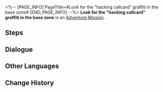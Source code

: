 <%-- [PAGE_INFO]
PageTitle=#Look for the "hacking callcard" graffiti in the base zone#
[END_PAGE_INFO] --%>
{{Stub|Dialogue, characters, and location(s)}}
{{Mission Infobox
|id            = 8000151
|title         = 
|image         = Mission Look for the "hacking callcard" graffiti in the base zone.png
|type          = Adventure
|event_name    = 
|chapter       = 
|requirements  = [[Companion Mission]] ''[[Punklorde Mentality]]'' completed
|summary       = <!--official mission summary from Fate's Atlas-->
|characters    = <!--characters that appear in this mission-->
|startLocation = <!--location as it intially appears on the mission screen-->
|world         = <!--i.e. Penacony-->
|area          = <!--i.e. A Child's Dream-->
|prev          = 
|next          = 
|exp           = 
|credits       = 
|stellarJade   = 
|other         = 
}}
'''Look for the "hacking callcard" graffiti in the base zone''' is an [[Adventure Mission]]<!--in [world]-->.

==Steps==


<!--
==Gameplay Notes==

--><!--
==Trial Character==

-->
==Dialogue==
{{Stub Dialogue}}
{{Dialogue Start}}
:{{tx}}
{{Dialogue End}}

==Other Languages==
{{Other Languages
|en   = Look for the "hacking callcard" graffiti in the base zone
|zhs  = 寻找基座舱段的「骇入声明」涂鸦
|zht  = 尋找基座艙段的「駭入聲明」塗鴉
|ja   = ベース部分にある「ハッキング声明」のラクガキを見つける
|ko   = 베이스 캐빈의 「해킹 성명」 그래피티 찾기
|es   = Busca el grafiti de la marca de hackeo en la zona de la base
|fr   = Trouver le graffiti « Carte de hackeur » dans la Zone de base
|ru   = Найдите все граффити «Визитная карточка взлома» в Базовой зоне
|th   = ตามหากราฟฟิตี้ "Hacking Callcard" ใน Base Zone
|vi   = Tìm graffiti "Tuyên Bố Hack" trong Khoang Cơ Sở
|de   = Finde das Graffiti „Hacker-Visitenkarte“ in der Basiszone.
|id   = Temukan grafiti "Hacking Callcard" di Base Zone
|pt   = Procure pelo grafite "Orgulho Hacker" na Zona Base
}}

==Change History==
{{Change History|1.1}}
